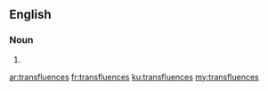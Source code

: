 ==English==

===Noun===
{{head|en|plural}}

# {{plural of|transfluence|lang=en|nocat=1}}

[[ar:transfluences]]
[[fr:transfluences]]
[[ku:transfluences]]
[[my:transfluences]]